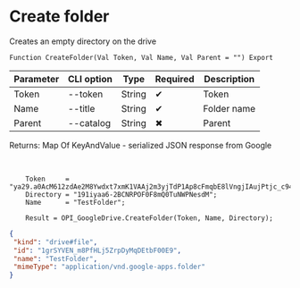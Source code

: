 ﻿---
sidebar_position: 5
---


# Create folder
 Creates an empty directory on the drive



`Function CreateFolder(Val Token, Val Name, Val Parent = "") Export`

  | Parameter | CLI option | Type | Required | Description |
  |-|-|-|-|-|
  | Token | --token | String | &#x2714; | Token |
  | Name | --title | String | &#x2714; | Folder name |
  | Parent | --catalog | String | &#x2716; | Parent |

  
  Returns:  Map Of KeyAndValue - serialized JSON response from Google

<br/>




```bsl title="1C:Enterprise/OneScript code example"
    Token     = "ya29.a0AcM612zdAe2M8Ywdxt7xmK1VAAj2m3yjTdP1Ap8cFmqbE8lVngjIAujPtjc_c94MCuKNLfn7MSssBd6NfMXDQDrHMUv7Fgjp7cjuXk68n...";
    Directory = "191iyaa6-2BCNRPOF0F8mQ0TuNWPNesdM";
    Name      = "TestFolder";

    Result = OPI_GoogleDrive.CreateFolder(Token, Name, Directory);
```
 



```json title="Result"
{
 "kind": "drive#file",
 "id": "1grSYVEN_m8PfHLj5ZrpDyMqDEtbF00E9",
 "name": "TestFolder",
 "mimeType": "application/vnd.google-apps.folder"
}
```
